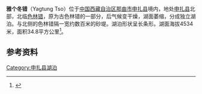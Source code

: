 {{Infobox_lake
 |湖泊名稱 =雅个冬错
 |湖泊照片 = 
 |湖泊照片標題 = 
 |測深圖 =
 |測深圖標題 =
 |湖泊所在地 = [[中国|中国]][[西藏|西藏]]
 |座標 = {{coord |31|34|N|89|01|E|display=inline,title|scale:500000_type:waterbody_region:CN}}
 |湖泊類別 = [[咸水湖|咸水湖]]
 |流入 =[[充松曲|充松曲]]等
 |流出 = 
 |集水區面積 =
 |集水區國家 =
 |湖泊長度 =10.6公里
 |湖泊闊度 = 最大4.7公里<br />平均3.28公里
 |湖泊面積 =34.8平方公里
 |平均深度 = 
 |最深深度 = 2.1米
 |水體體積 = 
 |湖水停留時間 =
 |湖岸線長度 =
 |海拔高度 = 4534米
 |湖中島嶼 =
 |湖邊城鎮 =
}}
{{Location map
 |China Tibet
 |mark=<!--dot-->Blue pog.svg
 |lat_deg=31|lat_min=34|lat_sec =
 |lon_deg=89|lon_min=01|lon_sec =
 |caption=雅个冬错在[[西藏|西藏]]的位置。
 |position=right
 |width=350
 |float=right
}}
'''雅个冬错'''（Yagtung Tso）位于[[中国|中国]][[西藏自治区|西藏自治区]][[那曲市|那曲市]][[申扎县|申扎县]]境内，地处[[申扎县|申扎县]]北部，北临[[色林错|色林错]]，原为古色林错的一部分，后气候变干燥，湖面萎缩，分成独立湖泊。与北侧的色林错隔一宽约数百米的砂堤。湖泊形状呈长条形。湖面海拔4534米，面积34.8平方公里<ref>{{cite book zh |author=王苏民 窦鸿身 |title=中国湖泊志 |format=M |edition=1 |location=北京 |publisher=科学出版社 |date=1998|pages=442|id= ISBN 7-03-006706-1}}</ref>。

==参考资料==
{{reflist}}

[[Category:申扎县湖泊|Category:申扎县湖泊]]